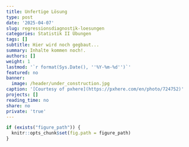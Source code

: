 ```yaml
---
title: Unfertige Lösung
type: post
date: '2025-04-07'
slug: regressionsdiagnostik-loesungen
categories: Statistik II Übungen
tags: []
subtitle: Hier wird noch gegbaut...
summary: Inhalte kommen noch!.
authors: []
weight: 1
lastmod: '`r format(Sys.Date(), ''%Y-%m-%d'')`'
featured: no
banner:
  image: /header/under_construction.jpg
caption: '[Courtesy of pxhere](https://pxhere.com/en/photo/724752)'
projects: []
reading_time: no
share: no
private: 'true'
---
```


```r
if (exists("figure_path")) {
  knitr::opts_chunk$set(fig.path = figure_path)
}
```

